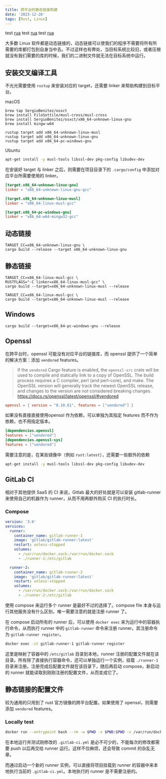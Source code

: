 ```yaml
---
title: 跨平台的静态链接构建
date: '2023-12-26'
tags: [Rust, Linux]
---
```


test [rua](https://rua.plus) test [rua](https://rua.plus) test [rua](https://rua.plus)

大多数 Linux 软件都是动态链接的，动态链接可以使我们的程序不需要将所有所需要的库都打包到自身当中去。不过这样也有弊处，当目标系统比较旧，或者压根就没有我们需要的库的时候，我们的二进制文件就无法在目标系统中运行。

## 安装交叉编译工具

不光光需要使用 `rustup` 来安装对应的 target，还需要 linker 来帮助构建到目标平台。

macOS

```
brew tap SergioBenitez/osxct
brew install FiloSottile/musl-cross/musl-cross
brew install SergioBenitez/osxct/x86_64-unknown-linux-gnu
brew install mingw-w64
```

```
rustup target add x86_64-unknown-linux-musl
rustup target add x86_64-unknown-linux-gnu
rustup target add x86_64-pc-windows-gnu
```

Ubuntu

```bash
apt-get install -y musl-tools libssl-dev pkg-config libudev-dev
```

在安装好 target 与 linker 之后，则需要在项目目录下的 `.cargo/config` 中添加对应平台所需要使用的 linker。

```toml
[target.x86_64-unknown-linux-gnu]
linker = "x86_64-unknown-linux-gnu-gcc"

[target.x86_64-unknown-linux-musl]
linker = "x86_64-linux-musl-gcc"

[target.x86_64-pc-windows-gnu]
linker = "x86_64-w64-mingw32-gcc"
```

## 动态链接

```
TARGET_CC=x86_64-unknown-linux-gnu \
cargo build --release --target x86_64-unknown-linux-gnu
```

## 静态链接

```
TARGET_CC=x86_64-linux-musl-gcc \
RUSTFLAGS="-C linker=x86_64-linux-musl-gcc" \
cargo build --target=x86_64-unknown-linux-musl --release
```

```
TARGET_CC=x86_64-linux-musl-gcc \
cargo build --target=x86_64-unknown-linux-musl --release
```

## Windows

```
cargo build --target=x86_64-pc-windows-gnu --release
```

## Openssl

在跨平台时，openssl 可能没有对应平台的链接库，而 openssl 提供了一个简单的解决方案：添加 `vendored` features。

> If the `vendored` Cargo feature is enabled, the `openssl-src` crate will be used to compile and statically link to a copy of OpenSSL. The build process requires a C compiler, perl (and perl-core), and make. The OpenSSL version will generally track the newest OpenSSL release, and changes to the version are *not* considered breaking changes.
> https://docs.rs/openssl/latest/openssl/#vendored

```toml
openssl = { version = "0.10.61", features = ["vendored"] }
```

如果没有直接直接使用openssl 作为依赖，可以单独为其指定 features 而不作为依赖，也不用指定版本。

```toml
[dependencies.openssl]
features = ["vendored"]
[dependencies.openssl-sys]
features = ["vendored"]
```

需要注意的是，在某些镜像中（例如 `rust:latest`），还需要一些额外的依赖

```bash
apt-get install -y musl-tools libssl-dev pkg-config libudev-dev
```

## GitLab CI

相对于其他提供 SaaS 的 CI 来说，Gitlab 最大的好处就是可以安装 gitlab-runner 来使用自己的机器作为 runner，从而不用再额外购买 CI 的执行时长。

### Compose

```yml
version: '3.6'
services:
  runner:
    container_name: gitlab-runner-1
    image: 'gitlab/gitlab-runner:latest'
    restart: unless-stopped
    volumes:
      - /var/run/docker.sock:/var/run/docker.sock
      - ./runner-1:/etc/gitlab

  runner-2:
    container_name: gitlab-runner-2
    image: 'gitlab/gitlab-runner:latest'
    restart: unless-stopped
    volumes:
      - /var/run/docker.sock:/var/run/docker.sock
      - ./runner-2:/etc/gitlab
```

使用 compose 来运行多个 runner 是最好不过的选择了。compose file 本身与运行其他服务没有什么区别，唯一需要注意的就是注册 runner 了。

在 compose 启动所有的 runner 后，可以使用 `docker exec` 来为运行中的容器执行命令，从而执行 runner 中的 `gitlab-runner` 命令来注册 runner。其注册命令为 `gitlab-runner register`。

```bash
docker exec -it gitlab-runner-1 gitlab-runner register
```

这里是映射了容器中的 `/etc/gitlab` 目录到本地，runner 注册的配置文件就在该目录。所有除了直接执行容器命令，还可以单独运行一个实例，挂载 `./runner-1` 目录来注册。注册完成后配置文件就在该目录下，随后再启动 compose，新启动的 runner 就能读取到刚刚注册的配置文件，从而变成它了。

## 静态链接的配置文件

较为通用的只用到了 rust 官方镜像的跨平台配置。如果使用了 openssl，则需要添加 `vendored` features。

<GistCode id="2480b0c232e1d235ce8b28b6a5f7540e" />

### Locally test

```bash
docker run --entrypoint bash --rm -w $PWD -v $PWD:$PWD -v /var/run/docker.sock:/var/run/docker.sock gitlab/gitlab-runner:latest -c 'git config --global --add safe.directory "*";gitlab-runner exec docker build:linux-musl-amd64'
```

在本地运行并测试刚修改的 `.gitlab-ci.yml` 是必不可少的，不能每次的修改都需要 push 以后再交给 runner 运行。这样不仅麻烦，还会导致 commit 的杂乱无章。

而通过启动一个新的 runner 实例，可以直接将项目挂载到 runner 的容器中来本地执行当前的 `.gitlab-ci.yml`。本地执行的 runner 是不需要注册的。
